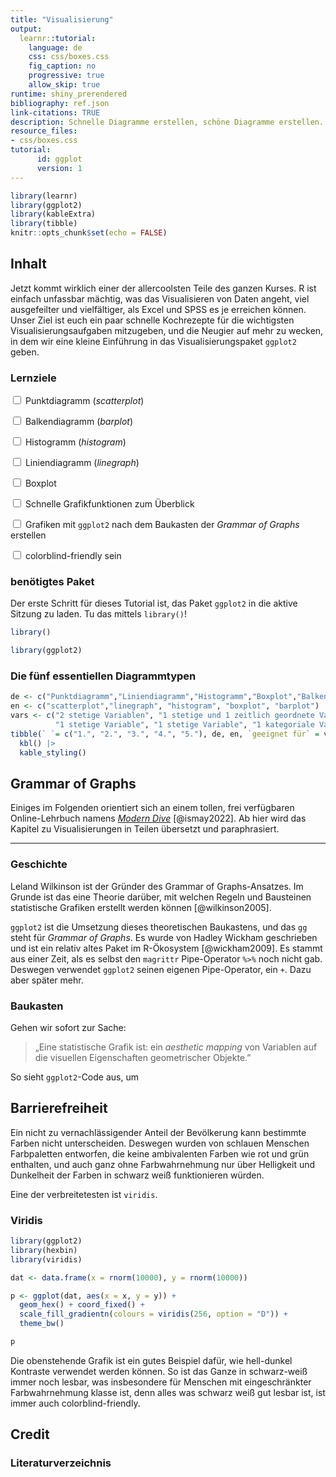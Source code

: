 ```yaml
---
title: "Visualisierung"
output:
  learnr::tutorial:
    language: de
    css: css/boxes.css
    fig_caption: no
    progressive: true
    allow_skip: true
runtime: shiny_prerendered
bibliography: ref.json
link-citations: TRUE
description: Schnelle Diagramme erstellen, schöne Diagramme erstellen. Die Grammar of Graphs wird kurz erklärt, das Prinzip wonach ggplot2 aufgebaut ist. Die Erstellung verschiedener Diagrammarten wird geübt. Aesthetic Mappings, Geoms, Facets. 
resource_files:
- css/boxes.css
tutorial:
      id: ggplot
      version: 1
---
```


```r
library(learnr)
library(ggplot2)
library(kableExtra)
library(tibble)
knitr::opts_chunk$set(echo = FALSE)
```

## Inhalt

Jetzt kommt wirklich einer der allercoolsten Teile des ganzen Kurses. R ist einfach
unfassbar mächtig, was das Visualisieren von Daten angeht, viel ausgefeilter und vielfältiger, als
Excel und SPSS es je erreichen können. Unser Ziel ist euch ein paar schnelle Kochrezepte für die wichtigsten
Visualisierungsaufgaben mitzugeben, und die Neugier auf mehr zu wecken, in dem wir eine kleine Einführung in das Visualisierungspaket `ggplot2` geben.

### Lernziele

<input type="checkbox" unchecked> Punktdiagramm (*scatterplot*) </input>

<input type="checkbox" unchecked> Balkendiagramm (*barplot*) </input>

<input type="checkbox" unchecked> Histogramm (*histogram*) </input>

<input type="checkbox" unchecked> Liniendiagramm (*linegraph*) </input>

<input type="checkbox" unchecked> Boxplot </input>

<input type="checkbox" unchecked> Schnelle Grafikfunktionen zum Überblick </input>

<input type="checkbox" unchecked> Grafiken mit `ggplot2` nach dem Baukasten der *Grammar of Graphs* erstellen </inpu>

<input type="checkbox" unchecked> colorblind-friendly sein </input>

### benötigtes Paket

Der erste Schritt für dieses Tutorial ist, das Paket `ggplot2` in die aktive Sitzung zu laden. Tu das mittels `library()`!


```r
library()
```

```r
library(ggplot2)
```

### Die fünf essentiellen Diagrammtypen

```r
de <- c("Punktdiagramm","Liniendiagramm","Histogramm","Boxplot","Balkendiagramm")
en <- c("scatterplot","linegraph", "histogram", "boxplot", "barplot")
vars <- c("2 stetige Variablen", "1 stetige und 1 zeitlich geordnete Variable",
          "1 stetige Variable", "1 stetige Variable", "1 kategoriale Variable")
tibble(` `= c("1.", "2.", "3.", "4.", "5."), de, en, `geeignet für` = vars) |>
  kbl() |>
  kable_styling()
```


## Grammar of Graphs

Einiges im Folgenden orientiert sich an einem tollen, frei verfügbaren Online-Lehrbuch namens [*Modern Dive*](https://www.moderndive.com) [@ismay2022]. Ab hier wird das Kapitel zu Visualisierungen in Teilen übersetzt und paraphrasiert.

<hr>

### Geschichte

Leland Wilkinson ist der Gründer des Grammar of Graphs-Ansatzes. Im Grunde ist das eine Theorie darüber, mit welchen Regeln und Bausteinen statistische Grafiken erstellt werden können [@wilkinson2005].

`ggplot2` ist die Umsetzung dieses theoretischen Baukastens, und das `gg` steht für *Grammar of Graphs*. Es wurde von Hadley Wickham geschrieben und ist ein relativ altes Paket im R-Ökosystem [@wickham2009]. Es stammt aus einer Zeit, als es selbst den `magrittr` Pipe-Operator `%>%` noch nicht gab. Deswegen verwendet `ggplot2` seinen eigenen Pipe-Operator, ein `+`. Dazu aber später mehr.

### Baukasten

Gehen wir sofort zur Sache:

> „Eine statistische Grafik ist: ein *aesthetic mapping* von Variablen auf die visuellen Eigenschaften geometrischer Objekte."

So sieht `ggplot2`-Code aus, um

## Barrierefreiheit

Ein nicht zu vernachlässigender Anteil der Bevölkerung kann bestimmte Farben nicht unterscheiden. Deswegen wurden von schlauen Menschen Farbpaletten entworfen, die keine ambivalenten Farben wie rot und grün enthalten, und auch ganz ohne Farbwahrnehmung nur über Helligkeit und Dunkelheit der Farben in schwarz weiß funktionieren würden. 

Eine der verbreitetesten ist `viridis`.

### Viridis

```r
library(ggplot2)
library(hexbin)
library(viridis)

dat <- data.frame(x = rnorm(10000), y = rnorm(10000))

p <- ggplot(dat, aes(x = x, y = y)) +
  geom_hex() + coord_fixed() +
  scale_fill_gradientn(colours = viridis(256, option = "D")) +
  theme_bw()

p
```

Die obenstehende Grafik ist ein gutes Beispiel dafür, wie hell-dunkel Kontraste verwendet werden können. So ist das Ganze in schwarz-weiß immer noch lesbar, was insbesondere für Menschen mit eingeschränkter Farbwahrnehmung klasse ist, denn alles was schwarz weiß gut lesbar ist, ist immer auch colorblind-friendly. 

## Credit

### Literaturverzeichnis
